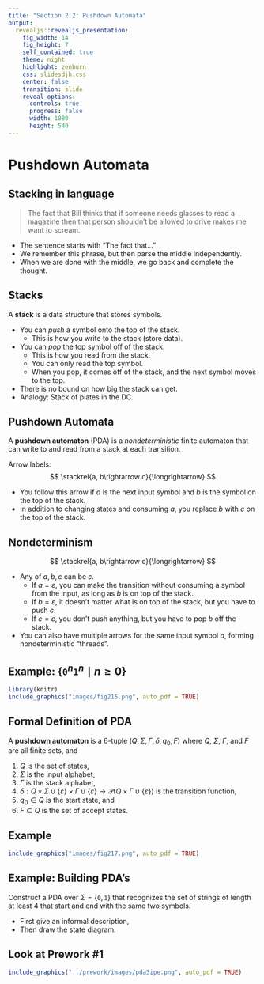 ```yaml
---
title: "Section 2.2: Pushdown Automata"
output: 
  revealjs::revealjs_presentation:
    fig_width: 14 
    fig_height: 7
    self_contained: true
    theme: night
    highlight: zenburn
    css: slidesdjh.css
    center: false
    transition: slide
    reveal_options:
      controls: true
      progress: false
      width: 1080
      height: 540
---
```


# Pushdown Automata

## Stacking in language

> The fact that Bill thinks that if someone needs glasses to read a magazine then that person shouldn't be allowed to drive makes me want to scream.
  
- The sentence starts with "The fact that..."
- We remember this phrase, but then parse the middle independently.
- When we are done with the middle, we go back and complete the thought.

## Stacks 

A **stack** is a data structure that stores symbols.

- You can *push* a symbol onto the top of the stack. 
    + This is how you write to the stack (store data).
- You can *pop* the top symbol off of the stack.
    + This is how you read from the stack.
    + You can only read the top symbol.
    + When you pop, it comes off of the stack, and the next symbol moves to the top.
- There is no bound on how big the stack can get.
- Analogy: Stack of plates in the DC.

## Pushdown Automata

A **pushdown automaton** (PDA) is a *nondeterministic* finite automaton that can write to and read from a stack at each transition. 

Arrow labels:
$$
\stackrel{a, b\rightarrow c}{\longrightarrow}
$$

- You follow this arrow if $a$ is the next input symbol and $b$ is the symbol on the top of the stack.
- In addition to changing states and consuming $a$, you replace $b$ with $c$ on the top of the stack.

## Nondeterminism

$$
\stackrel{a, b\rightarrow c}{\longrightarrow}
$$

- Any of $a,b,c$ can be $\varepsilon$.
    + If $a = \varepsilon$, you can make the transition without consuming a symbol from the input, as long as $b$ is on top of the stack.
    + If $b = \varepsilon$, it doesn't matter what is on top of the stack, but you have to push $c$.
    + If $c = \varepsilon$, you don't push anything, but you have to pop $b$ off the stack.
- You can also have multiple arrows for the same input symbol $a$, forming nondeterministic "threads".

## Example: $\{\mathtt{0}^n\mathtt{1}^n \mid n\geq 0\}$

```r
library(knitr)
include_graphics("images/fig215.png", auto_pdf = TRUE)
```


## Formal Definition of PDA

A **pushdown automaton** is a 6-tuple $(Q, \Sigma, \Gamma, \delta, q_0, F)$ where $Q$, $\Sigma$, $\Gamma$, and $F$ are all finite sets, and

1. $Q$ is the set of states,
2. $\Sigma$ is the input alphabet,
3. $\Gamma$ is the stack alphabet,
4. $\delta : Q \times \Sigma \cup \{\varepsilon\} \times \Gamma \cup \{\varepsilon\} \longrightarrow \mathcal{P}(Q\times \Gamma\cup\{\varepsilon\})$ is the transition function,
5. $q_0 \in Q$ is the start state, and 
6. $F\subseteq Q$ is the set of accept states.

## Example

```r
include_graphics("images/fig217.png", auto_pdf = TRUE)
```

## Example: Building PDA's

Construct a PDA over $\Sigma = \{\mathtt{0}, \mathtt{1}\}$ that recognizes the set of strings of length at least 4 that start and end with the same two symbols.

- First give an informal description,
- Then draw the state diagram.

## Look at Prework #1

```r
include_graphics("../prework/images/pda3ipe.png", auto_pdf = TRUE)
```




